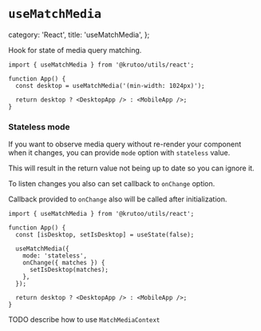 # `useMatchMedia`

  category: 'React',
  title: 'useMatchMedia',
};

Hook for state of media query matching.

```tsx
import { useMatchMedia } from '@krutoo/utils/react';

function App() {
  const desktop = useMatchMedia('(min-width: 1024px)');

  return desktop ? <DesktopApp /> : <MobileApp />;
}
```

### Stateless mode

If you want to observe media query without re-render your component when it changes,
you can provide `mode` option with `stateless` value.

This will result in the return value not being up to date so you can ignore it.

To listen changes you also can set callback to `onChange` option.

Callback provided to `onChange` also will be called after initialization.

```tsx
import { useMatchMedia } from '@krutoo/utils/react';

function App() {
  const [isDesktop, setIsDesktop] = useState(false);

  useMatchMedia({
    mode: 'stateless',
    onChange({ matches }) {
      setIsDesktop(matches);
    },
  });

  return desktop ? <DesktopApp /> : <MobileApp />;
}
```

TODO describe how to use `MatchMediaContext`
